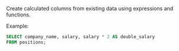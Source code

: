 Create calculated columns from existing data using expressions and functions.

Example:

```sql
SELECT company_name, salary, salary * 2 AS double_salary
FROM positions;
```


